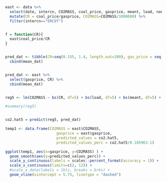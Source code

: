```r
east <- data %>% 
  select(date, intercn, CO2MASS, coal_price, gasprice, meant, load, nonFossil, so2price, netNSflow) %>% 
  mutate(CR = coal_price/gasprice, CO2MASS=CO2MASS/1000000) %>%
  filter(intercn=="ERCOT")


f = function(CR){
  east$coal_price/CR
}


pred_dat <- tibble(CR=seq(0.155, 1.4, length.out=200), gas_price = seq(1.880, 13.29, length.out=200)) %>%
  cbind(mean_dat)


pred_dat <- east %>% 
  select(gasprice, CR) %>% 
  cbind(mean_dat)


reg5 <- lm(CO2MASS ~ bs(CR, df=5) + bs(load, df=5) + bs(meant, df=5) + nonFossil + so2price + netNSflow, data=east)

#summary(reg5)


co2.hat5 = predict(reg5, pred_dat)

temp1 <- data.frame(CO2MASS = east$CO2MASS,
                       gasprice = east$gasprice,
                       predicted_values = co2.hat5,
                       predicted_values_perc = co2.hat5/0.105963-1)

ggplot(temp1, aes(x=gasprice, y=CO2MASS) ) +
  geom_smooth(aes(y=predicted_values_perc)) +
  scale_y_continuous(labels = scales::percent_format(accuracy = 1)) +
  scale_x_continuous(limits=c(2, 12)) +
  #scale_x_date(labels = lbls, breaks = brks) +
  geom_vline(xintercept = 5.75, linetype = "dashed")









```

